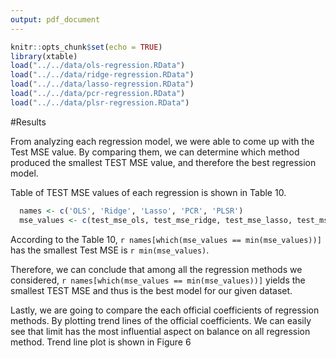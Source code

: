 ```yaml
---
output: pdf_document
---
```

```r
knitr::opts_chunk$set(echo = TRUE)
library(xtable)
load("../../data/ols-regression.RData")
load("../../data/ridge-regression.RData")
load("../../data/lasso-regression.RData")
load("../../data/pcr-regression.RData")
load("../../data/plsr-regression.RData")
```

#Results

  From analyzing each regression model, we were able to come up with the Test MSE value. By comparing them, we can determine which method produced the smallest TEST MSE value, and therefore the best regression model.

  Table of TEST MSE values of each regression is shown in Table 10.

```r
  names <- c('OLS', 'Ridge', 'Lasso', 'PCR', 'PLSR')
  mse_values <- c(test_mse_ols, test_mse_ridge, test_mse_lasso, test_mse_pcr, test_mse_plsr)
```

  According to the Table 10, `r names[which(mse_values == min(mse_values))]` has the smallest Test MSE is `r min(mse_values)`. 
  
  Therefore, we can conclude that among all the regression methods we considered, `r names[which(mse_values == min(mse_values))]` yields the smallest TEST MSE and thus is the best model for our given dataset.
  
  
  Lastly, we are going to compare the each official coefficients of regression methods. By plotting trend lines of the official coefficients. We can easily see that limit has the most influential aspect on balance on all regression method. Trend line plot is shown in Figure 6
  




